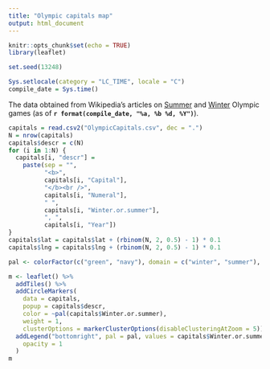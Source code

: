 ```yaml
---
title: "Olympic capitals map"
output: html_document
---
```


```r
knitr::opts_chunk$set(echo = TRUE)
library(leaflet)

set.seed(13248)

Sys.setlocale(category = "LC_TIME", locale = "C")
compile_date = Sys.time()

```

The data obtained from Wikipedia's articles on [Summer](https://en.wikipedia.org/wiki/Summer_Olympic_Games) and [Winter](https://en.wikipedia.org/wiki/Winter_Olympic_Games) Olympic games (as of **`r format(compile_date, "%a, %b %d, %Y")`**).

```r
capitals = read.csv2("OlympicCapitals.csv", dec = ".")
N = nrow(capitals)
capitals$descr = c(N)
for (i in 1:N) {
  capitals[i, "descr"] = 
    paste(sep = "",
          "<b>",
          capitals[i, "Capital"],
          "</b><br />", 
          capitals[i, "Numeral"],
          " ",
          capitals[i, "Winter.or.summer"],
          ", ",
          capitals[i, "Year"])
}
capitals$lat = capitals$lat + (rbinom(N, 2, 0.5) - 1) * 0.1
capitals$lng = capitals$lng + (rbinom(N, 2, 0.5) - 1) * 0.1

pal <- colorFactor(c("green", "navy"), domain = c("winter", "summer"), ordered = TRUE)

m <- leaflet() %>%
  addTiles() %>% 
  addCircleMarkers(
    data = capitals,
    popup = capitals$descr,
    color = ~pal(capitals$Winter.or.summer),
    weight = 1, 
    clusterOptions = markerClusterOptions(disableClusteringAtZoom = 5)) %>%
  addLegend("bottomright", pal = pal, values = capitals$Winter.or.summer,
    opacity = 1
  )
m
```

